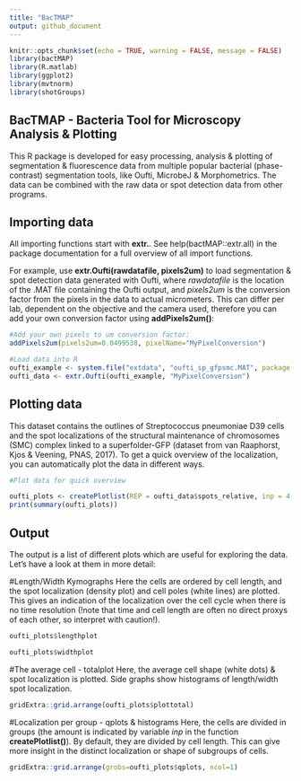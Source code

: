 ```yaml
---
title: "BacTMAP"
output: github_document
---
```


```r
knitr::opts_chunk$set(echo = TRUE, warning = FALSE, message = FALSE)
library(bactMAP)
library(R.matlab)
library(ggplot2)
library(mvtnorm)
library(shotGroups)
```

## BacTMAP - Bacteria Tool for Microscopy Analysis & Plotting

This R package is developed for easy processing, analysis & plotting of segmentation & fluorescence data from multiple popular bacterial (phase-contrast) segmentation tools, like Oufti, MicrobeJ & Morphometrics. The data can be combined with the raw data or spot detection data from other programs.

## Importing data

All importing functions start with **extr.**. See help(bactMAP::extr.all) in the package documentation for a full overview of all import functions.

For example, use **extr.Oufti(rawdatafile, pixels2um)** to load segmentation & spot detection data generated with Oufti, where *rawdatafile* is the location of the .MAT file containing the Oufti output, and *pixels2um* is the conversion factor from the pixels in the data to actual micrometers. This can differ per lab, dependent on the objective and the camera used, therefore you can add your own conversion factor using **addPixels2um()**:

```r
#Add your own pixels to um conversion factor:
addPixels2um(pixels2um=0.0499538, pixelName="MyPixelConversion")

#Load data into R
oufti_example <- system.file("extdata", "oufti_sp_gfpsmc.MAT", package = "bactMAP")
oufti_data <- extr.Oufti(oufti_example, "MyPixelConversion")


```

## Plotting data
This dataset contains the outlines of Streptococcus pneumoniae D39 cells and the spot localizations of the structural maintenance of chromosomes (SMC) complex linked to a superfolder-GFP (dataset from van Raaphorst, Kjos & Veening, PNAS, 2017). To get a quick overview of the localization, you can automatically plot the data in different ways.

```r
#Plot data for quick overview

oufti_plots <- createPlotlist(REP = oufti_data$spots_relative, inp = 4, MESH = oufti_data$mesh, mag="MyPixelConversion")
print(summary(oufti_plots))

```

## Output
The output is a list of different plots which are useful for exploring the data. Let's have a look at them in more detail:

#Length/Width Kymographs
Here the cells are ordered by cell length, and the spot localization (density plot) and cell poles (white lines) are plotted. This gives an indication of the localization over the cell cycle when there is no time resolution (!note that time and cell length are often no direct proxys of each other, so interpret with caution!).
```r

oufti_plots$lengthplot

oufti_plots$widthplot

```

#The average cell - totalplot
Here, the average cell shape (white dots) & spot localization is plotted. Side graphs show histograms of length/width spot localization.
```r

gridExtra::grid.arrange(oufti_plots$plottotal)

```

#Localization per group - qplots & histograms
Here, the cells are divided in groups (the amount is indicated by variable *inp* in the function **createPlotlist()**). By default, they are divided by cell length. This can give more insight in the distinct localization or shape of subgroups of cells.
```r

gridExtra::grid.arrange(grobs=oufti_plots$qplots, ncol=1)

```

